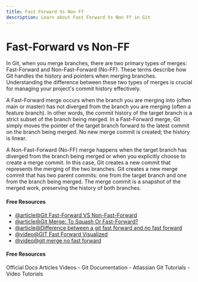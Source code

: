 ```yaml
---
title: Fast Forward Vs Non Ff
description: Learn about Fast Forward Vs Non Ff in Git
---
```


# Fast-Forward vs Non-FF

In Git, when you merge branches, there are two primary types of merges: Fast-Forward and Non-Fast-Forward (No-FF). These terms describe how Git handles the history and pointers when merging branches. Understanding the difference between these two types of merges is crucial for managing your project's commit history effectively.

A Fast-Forward merge occurs when the branch you are merging into (often main or master) has not diverged from the branch you are merging (often a feature branch). In other words, the commit history of the target branch is a strict subset of the branch being merged. In a Fast-Forward merge, Git simply moves the pointer of the target branch forward to the latest commit on the branch being merged.
No new merge commit is created; the history is linear.

A Non-Fast-Forward (No-FF) merge happens when the target branch has diverged from the branch being merged or when you explicitly choose to create a merge commit. In this case, Git creates a new commit that represents the merging of the two branches. Git creates a new merge commit that has two parent commits: one from the target branch and one from the branch being merged. The merge commit is a snapshot of the merged work, preserving the history of both branches.

#### Free Resources

- [@article@Git Fast-Forward VS Non-Fast-Forward](https://leimao.github.io/blog/Git-Fast-Forward-VS-Non-Fast-Forward/)
- [@article@Git Merge: To Squash Or Fast-Forward?](https://dev.to/trpricesoftware/git-merge-to-squash-or-fast-forward-3791)
- [@article@Difference between a git fast forward and no fast forward](https://gist.github.com/moraisaugusto/1fa02c49b6d9833fcdf665505595ac2e)
- [@video@GIT Fast Forward Visualized](https://youtu.be/DN1fNYoJgDw?si=_TZKACj4SCOuESGm)
- [@video@git merge no fast forward](https://youtu.be/X_8atqzsO8U?si=e9hMQg_aWLRMWf4O)

#### Free Resources

<Tabs defaultValue="official">
<TabsList>
<TabsTrigger value="official">Official Docs</TabsTrigger>
<TabsTrigger value="article">Articles</TabsTrigger>
<TabsTrigger value="video">Videos</TabsTrigger>
</TabsList>

<TabsContent value="official">
- <Link href="https://git-scm.com/docs">Git Documentation</Link>
</TabsContent>
<TabsContent value="article">
- <Link href="https://www.atlassian.com/git/tutorials">Atlassian Git Tutorials</Link>
</TabsContent>
<TabsContent value="video">
- <Link href="https://www.youtube.com/results?search_query=git+fast-forward-vs-non-ff+tutorial">Video Tutorials</Link>
</TabsContent>
</Tabs>

<Outlet path="3-git-branching/basics/fast-forward-vs-non-ff" />
